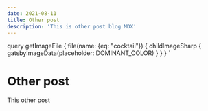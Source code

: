```yaml
---
date: 2021-08-11
title: Other post
description: 'This is other post blog MDX'
---
```



  query getImageFile {
    file(name: {eq: "cocktail"}) {
      childImageSharp {
        gatsbyImageData(placeholder: DOMINANT_COLOR)
      }
    }
  }
`

# Other post

<GatsbyImage
  image={getImage(props.data.file)}
  alt='A beuty image'
/>

This other post